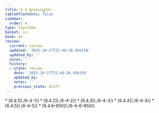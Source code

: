 ```yaml
---
title: 6.4 ရာဂပေယျာလ
tableOfContents: false
sidebar:
  order: 4
type: tipitaka
basket: su
book: a5
review:
  current: review
  updated: '2025-10-27T21:48:26.456158'
  updated_by: ''
  notes: ''
  history:
  - state: review
    date: '2025-10-27T21:48:26.456158'
    updated_by: ''
    notes: ''
    previous_state: draft
---
```



<ReviewStatus review={frontmatter.review} showDetails={true} />

<HypothesisAnnotation frontmatter={frontmatter} />

<DynamicBreadcrumb />



<TableOfContents book="a5" section="6.4">
* [6.4.1](./6-4-1/)
* [6.4.2](./6-4-2/)
* [6.4.3](./6-4-3/)
* [6.4.4](./6-4-4/)
* [6.4.5](./6-4-5/)
* [6.4.6–850](./6-4-6–850/)
</TableOfContents>